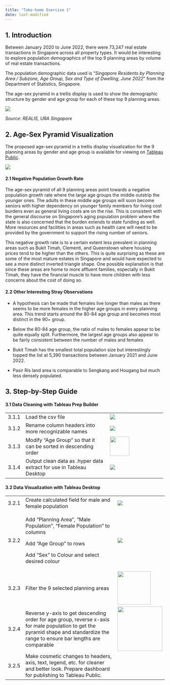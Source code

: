 ```yaml
---
title: "Take-home Exercise 1"
date: last-modified
---
```


## **1. Introduction**

Between January 2020 to June 2022, there were 73,247 real estate transactions in Singapore across all property types. It would be interesting to explore population demographics of the top 9 planning areas by volume of real estate transactions.

The population demographic data used is "*Singapore Residents by Planning Area / Subzone, Age Group, Sex and Type of Dwelling, June 2022*" from the Department of Statistics, Singapore.

The age-sex pyramid in a trellis display is used to show the demographic structure by gender and age group for each of these top 9 planning areas.

![](images/HeatMap.png)

*Source: REALIS, URA Singapore*

## **2. Age-Sex Pyramid Visualization**

The proposed age-sex pyramid in a trellis display visualization for the 9 planning areas by gender and age group is available for viewing on [Tableau Public](https://public.tableau.com/views/Take-home_Ex01_16743298500000/Dashboard1?:language=en-GB&publish=yes&:display_count=n&:origin=viz_share_link).

![](images/ASP.png)

#### **2.1 Negative Population Growth Rate**

The age-sex pyramid of all 9 planning areas point towards a negative population growth rate where the large age groups the middle outstrip the younger ones. The adults in these middle age groups will soon become seniors with higher dependency on younger family members for living cost burdens even as general living costs are on the rise. This is consistent with the general discourse on Singapore's aging population problem where the state is also concerned that the burden extends to state funding as well. More resources and facilities in areas such as health care will need to be provided by the government to support the rising number of seniors.

This negative growth rate is to a certain extent less prevalent in planning areas such as Bukit Timah, Clementi, and Queenstown where housing prices tend to be higher than the others. This is quite surprising as these are some of the most mature estates in Singapore and would have expected to see a more distinct inverted triangle shape. One possible explanation is that since these areas are home to more affluent families, especially in Bukit Timah, they have the financial muscle to have more children with less concerns about the cost of doing so.

#### **2.2 Other Interesting Stray Observations**

-   A hypothesis can be made that females live longer than males as there seems to be more females in the higher age groups in every planning area. This trend starts around the 80-84 age group and becomes most distinct in the 90+ group.

-   Below the 80-84 age group, the ratio of males to females appear to be quite equally split. Furthermore, the largest age groups also appear to be fairly consistent between the number of males and females

-   Bukit Timah has the smallest total population size but interestingly topped the list at 5,390 transactions between January 2021 and June 2022.

-   Pasir Ris land area is comparable to Sengkang and Hougang but much less densely populated.

## **3. Step-by-Step Guide**

#### **3.1 Data Cleaning with Tableau Prep Builder**

+-------------+---------------------------------------------------------------------+----------------------------------------------+
| 3.1.1       | Load the csv file                                                   | ![](images/image-217311811.png)              |
+-------------+---------------------------------------------------------------------+----------------------------------------------+
| 3.1.2       | Rename column headers into more recognizable names                  | ![](images/image-566936197.png)              |
+-------------+---------------------------------------------------------------------+----------------------------------------------+
| 3.1.3       | Modify "Age Group" so that it can be sorted in descending order     | ![](images/image-1406478077.png){width="61"} |
+-------------+---------------------------------------------------------------------+----------------------------------------------+
| 3.1.4       | Output clean data as .hyper data extract for use in Tableau Desktop | ![](images/image-44611041.png)               |
+-------------+---------------------------------------------------------------------+----------------------------------------------+

#### **3.2 Data Visualization with Tableau Desktop**

+----------+----------------------------------------------------------------------------------------------------------------------------------------------------------------------------------+-----------------------------------------------+
| 3.2.1    | Create calculated field for male and female population                                                                                                                           | ![](images/image-325186948.png)               |
+----------+----------------------------------------------------------------------------------------------------------------------------------------------------------------------------------+-----------------------------------------------+
| 3.2.2    | Add "Planning Area", "Male Population", "Female Population" to columns                                                                                                           | ![](images/image-2082312666.png)              |
|          |                                                                                                                                                                                  |                                               |
|          | Add "Age Group" to rows                                                                                                                                                          |                                               |
|          |                                                                                                                                                                                  |                                               |
|          | Add "Sex" to Colour and select desired colour                                                                                                                                    |                                               |
+----------+----------------------------------------------------------------------------------------------------------------------------------------------------------------------------------+-----------------------------------------------+
| 3.2.3    | Filter the 9 selected planning areas                                                                                                                                             | ![](images/image-1716685073.png){width="105"} |
+----------+----------------------------------------------------------------------------------------------------------------------------------------------------------------------------------+-----------------------------------------------+
| 3.2.4    | Reverse y-axis to get descending order for age group, reverse x-axis for male population to get the pyramid shape and standardize the range to ensure bar lengths are comparable | ![](images/image-1424284316.png){width="141"} |
+----------+----------------------------------------------------------------------------------------------------------------------------------------------------------------------------------+-----------------------------------------------+
| 3.2.5    | Make cosmetic changes to headers, axis, text, legend, etc. for cleaner and better look. Prepare dashboard for publishing to Tableau Public.                                      |                                               |
+----------+----------------------------------------------------------------------------------------------------------------------------------------------------------------------------------+-----------------------------------------------+
